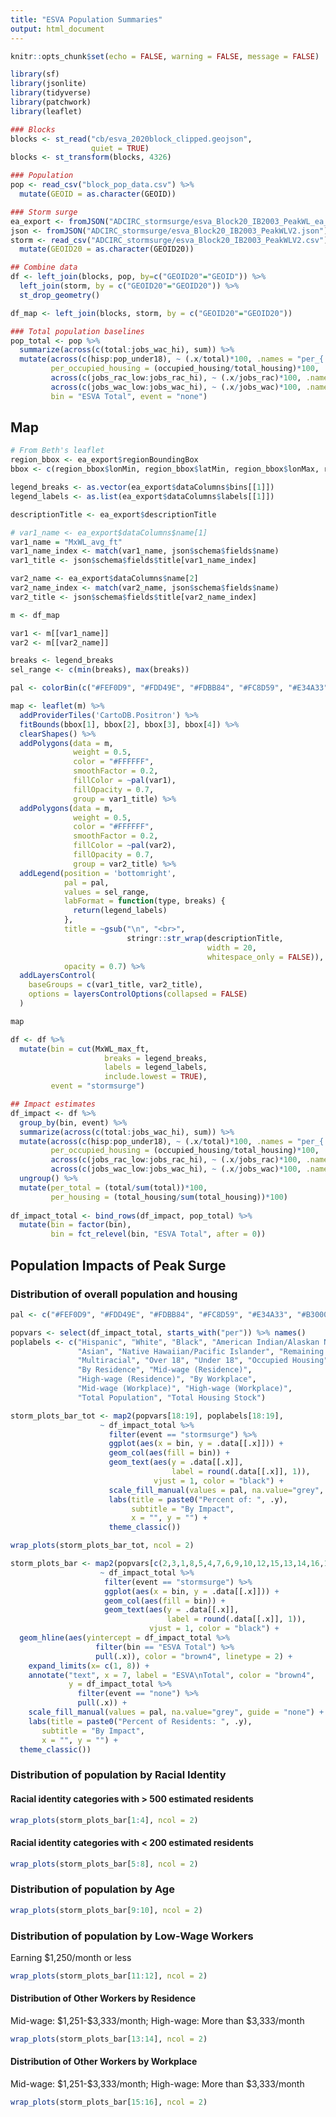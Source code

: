 ```yaml
---
title: "ESVA Population Summaries"
output: html_document
---
```


```r
knitr::opts_chunk$set(echo = FALSE, warning = FALSE, message = FALSE)
```

```r
library(sf)
library(jsonlite)
library(tidyverse)
library(patchwork)
library(leaflet)

### Blocks
blocks <- st_read("cb/esva_2020block_clipped.geojson",
                  quiet = TRUE)
blocks <- st_transform(blocks, 4326)

### Population
pop <- read_csv("block_pop_data.csv") %>% 
  mutate(GEOID = as.character(GEOID))

### Storm surge
ea_export <- fromJSON("ADCIRC_stormsurge/esva_Block20_IB2003_PeakWL_ea_exportV2.json") # not reading
json <- fromJSON("ADCIRC_stormsurge/esva_Block20_IB2003_PeakWLV2.json")
storm <- read_csv("ADCIRC_stormsurge/esva_Block20_IB2003_PeakWLV2.csv") %>% 
  mutate(GEOID20 = as.character(GEOID20))

## Combine data
df <- left_join(blocks, pop, by=c("GEOID20"="GEOID")) %>%
  left_join(storm, by = c("GEOID20"="GEOID20")) %>% 
  st_drop_geometry()

df_map <- left_join(blocks, storm, by = c("GEOID20"="GEOID20"))

### Total population baselines
pop_total <- pop %>% 
  summarize(across(c(total:jobs_wac_hi), sum)) %>% 
  mutate(across(c(hisp:pop_under18), ~ (.x/total)*100, .names = "per_{.col}"),
         per_occupied_housing = (occupied_housing/total_housing)*100,
         across(c(jobs_rac_low:jobs_rac_hi), ~ (.x/jobs_rac)*100, .names = "per_{.col}"),
         across(c(jobs_wac_low:jobs_wac_hi), ~ (.x/jobs_wac)*100, .names = "per_{.col}"),
         bin = "ESVA Total", event = "none")

```

## Map

```r
# From Beth's leaflet
region_bbox <- ea_export$regionBoundingBox
bbox <- c(region_bbox$lonMin, region_bbox$latMin, region_bbox$lonMax, region_bbox$latMax)

legend_breaks <- as.vector(ea_export$dataColumns$bins[[1]])
legend_labels <- as.list(ea_export$dataColumns$labels[[1]])

descriptionTitle <- ea_export$descriptionTitle

# var1_name <- ea_export$dataColumns$name[1]
var1_name = "MxWL_avg_ft"
var1_name_index <- match(var1_name, json$schema$fields$name)
var1_title <- json$schema$fields$title[var1_name_index]

var2_name <- ea_export$dataColumns$name[2]
var2_name_index <- match(var2_name, json$schema$fields$name)
var2_title <- json$schema$fields$title[var2_name_index]

m <- df_map

var1 <- m[[var1_name]]
var2 <- m[[var2_name]]

breaks <- legend_breaks
sel_range <- c(min(breaks), max(breaks))

pal <- colorBin(c("#FEF0D9", "#FDD49E", "#FDBB84", "#FC8D59", "#E34A33", "#B30000"), sel_range, bins = breaks, right = TRUE, reverse = FALSE, na.color = "#808080", pretty = FALSE )

map <- leaflet(m) %>%
  addProviderTiles('CartoDB.Positron') %>%
  fitBounds(bbox[1], bbox[2], bbox[3], bbox[4]) %>% 
  clearShapes() %>%
  addPolygons(data = m,
              weight = 0.5,
              color = "#FFFFFF",
              smoothFactor = 0.2,
              fillColor = ~pal(var1),
              fillOpacity = 0.7,
              group = var1_title) %>%
  addPolygons(data = m,
              weight = 0.5,
              color = "#FFFFFF",
              smoothFactor = 0.2, 
              fillColor = ~pal(var2),
              fillOpacity = 0.7,
              group = var2_title) %>%
  addLegend(position = 'bottomright', 
            pal = pal,
            values = sel_range,
            labFormat = function(type, breaks) {
              return(legend_labels)
            },
            title = ~gsub("\n", "<br>",
                          stringr::str_wrap(descriptionTitle,
                                            width = 20,
                                            whitespace_only = FALSE)),
            opacity = 0.7) %>% 
  addLayersControl(
    baseGroups = c(var1_title, var2_title),
    options = layersControlOptions(collapsed = FALSE)
  ) 

map
```

```r
df <- df %>% 
  mutate(bin = cut(MxWL_max_ft, 
                     breaks = legend_breaks,
                     labels = legend_labels,
                     include.lowest = TRUE),
         event = "stormsurge") 

## Impact estimates
df_impact <- df %>% 
  group_by(bin, event) %>% 
  summarize(across(c(total:jobs_wac_hi), sum)) %>% 
  mutate(across(c(hisp:pop_under18), ~ (.x/total)*100, .names = "per_{.col}"),
         per_occupied_housing = (occupied_housing/total_housing)*100,
         across(c(jobs_rac_low:jobs_rac_hi), ~ (.x/jobs_rac)*100, .names = "per_{.col}"),
         across(c(jobs_wac_low:jobs_wac_hi), ~ (.x/jobs_wac)*100, .names = "per_{.col}")) %>% 
  ungroup() %>% 
  mutate(per_total = (total/sum(total))*100,
         per_housing = (total_housing/sum(total_housing))*100) 
  
df_impact_total <- bind_rows(df_impact, pop_total) %>% 
  mutate(bin = factor(bin),
         bin = fct_relevel(bin, "ESVA Total", after = 0))
```

## Population Impacts of Peak Surge

### Distribution of overall population and housing

```r
pal <- c("#FEF0D9", "#FDD49E", "#FDBB84", "#FC8D59", "#E34A33", "#B30000")

popvars <- select(df_impact_total, starts_with("per")) %>% names()
poplabels <- c("Hispanic", "White", "Black", "American Indian/Alaskan Native",
               "Asian", "Native Hawaiian/Pacific Islander", "Remaining Racial Categories",
               "Multiracial", "Over 18", "Under 18", "Occupied Housing",
               "By Residence", "Mid-wage (Residence)",
               "High-wage (Residence)", "By Workplace",
               "Mid-wage (Workplace)", "High-wage (Workplace)",
               "Total Population", "Total Housing Stock")

storm_plots_bar_tot <- map2(popvars[18:19], poplabels[18:19], 
                    ~ df_impact_total %>% 
                      filter(event == "stormsurge") %>% 
                      ggplot(aes(x = bin, y = .data[[.x]])) +
                      geom_col(aes(fill = bin)) +
                      geom_text(aes(y = .data[[.x]], 
                                    label = round(.data[[.x]], 1)),
                                vjust = 1, color = "black") +
                      scale_fill_manual(values = pal, na.value="grey", guide = "none") +
                      labs(title = paste0("Percent of: ", .y),
                           subtitle = "By Impact",
                           x = "", y = "") +
                      theme_classic())

wrap_plots(storm_plots_bar_tot, ncol = 2)

```

```r
storm_plots_bar <- map2(popvars[c(2,3,1,8,5,4,7,6,9,10,12,15,13,14,16,17)], poplabels[c(2,3,1,8,5,4,7,6,9,10,12,15,13,14,16,17)], 
                    ~ df_impact_total %>% 
                     filter(event == "stormsurge") %>% 
                     ggplot(aes(x = bin, y = .data[[.x]])) +
                     geom_col(aes(fill = bin)) +
                     geom_text(aes(y = .data[[.x]], 
                                   label = round(.data[[.x]], 1)),
                               vjust = 1, color = "black") +
  geom_hline(aes(yintercept = df_impact_total %>% 
                   filter(bin == "ESVA Total") %>% 
                   pull(.x)), color = "brown4", linetype = 2) +
    expand_limits(x= c(1, 8)) +
    annotate("text", x = 7, label = "ESVA\nTotal", color = "brown4",
             y = df_impact_total %>% 
               filter(event == "none") %>% 
               pull(.x)) +   
    scale_fill_manual(values = pal, na.value="grey", guide = "none") +
    labs(title = paste0("Percent of Residents: ", .y),
       subtitle = "By Impact",
       x = "", y = "") +
  theme_classic())
```

### Distribution of population by Racial Identity

#### Racial identity categories with > 500 estimated residents 

```r
wrap_plots(storm_plots_bar[1:4], ncol = 2)
```

#### Racial identity categories with < 200 estimated residents

```r
wrap_plots(storm_plots_bar[5:8], ncol = 2)
```

### Distribution of population by Age

```r
wrap_plots(storm_plots_bar[9:10], ncol = 2)
```

### Distribution of population by Low-Wage Workers

Earning $1,250/month or less

```r
wrap_plots(storm_plots_bar[11:12], ncol = 2)
```

#### Distribution of Other Workers by Residence

Mid-wage: $1,251-$3,333/month; High-wage: More than $3,333/month

```r
wrap_plots(storm_plots_bar[13:14], ncol = 2)
```

#### Distribution of Other Workers by Workplace

Mid-wage: $1,251-$3,333/month; High-wage: More than $3,333/month

```r
wrap_plots(storm_plots_bar[15:16], ncol = 2)
```
